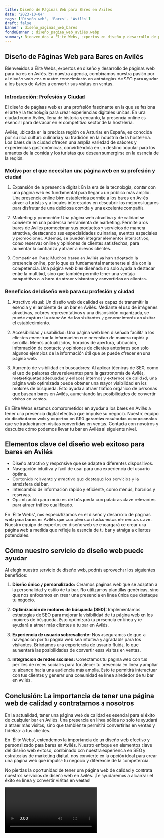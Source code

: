 ```yaml
---
title: Diseño de Páginas Web para Bares en Avilés
date: '2023-10-04'
tags: ['Diseño web', 'Bares', 'Avilés']
draft: false
banner : diseño_paginas_web_bares
fondoBanner : diseño_pagina_web_avilés.webp
summary: Bienvenidos a Élite Webs, expertos en diseño y desarrollo de páginas web para bares en Avilés. En nuestra agencia, combinamos nuestra pasión por el diseño web con nuestro conocimiento en estrategias de SEO para ayudar a los bares de Avilés a convertir sus visitas en ventas.
---
```


## Diseño de Páginas Web para Bares en Avilés

Bienvenidos a Élite Webs, expertos en diseño y desarrollo de páginas web para bares en Avilés. En nuestra agencia, combinamos nuestra pasión por el diseño web con nuestro conocimiento en estrategias de SEO para ayudar a los bares de Avilés a convertir sus visitas en ventas.

### Introducción: Profesión y Ciudad

El diseño de páginas web es una profesión fascinante en la que se fusiona el arte y la tecnología para crear experiencias digitales únicas. En una ciudad como Avilés, llena de historia y encanto, la presencia online es esencial para destacar en el competitivo sector de la hostelería.

Avilés, ubicada en la preciosa región de Asturias en España, es conocida por su rica cultura culinaria y su tradición en la industria de la hostelería. Los bares de la ciudad ofrecen una amplia variedad de sabores y experiencias gastronómicas, convirtiéndola en un destino popular para los amantes de la comida y los turistas que desean sumergirse en la esencia de la región.

### Motivo por el que necesitan una página web en su profesión y ciudad

1. Expansión de la presencia digital: En la era de la tecnología, contar con una página web es fundamental para llegar a un público más amplio. Una presencia online bien establecida permite a los bares en Avilés atraer a turistas y a locales interesados en descubrir los mejores lugares para disfrutar de una deliciosa comida y una excelente compañía.

2. Marketing y promoción: Una página web atractiva y de calidad se convierte en una poderosa herramienta de marketing. Permite a los bares de Avilés promocionar sus productos y servicios de manera atractiva, destacando sus especialidades culinarias, eventos especiales y promociones. Además, se pueden integrar elementos interactivos, como reservas online y opiniones de clientes satisfechos, para aumentar la confianza y atraer a nuevos clientes.

3. Competir en línea: Muchos bares en Avilés ya han adoptado la presencia online, por lo que es fundamental mantenerse al día con la competencia. Una página web bien diseñada no solo ayuda a destacar entre la multitud, sino que también permite tener una ventaja competitiva a la hora de atraer visitantes y convertirlos en clientes.

### Beneficios del diseño web para su profesión y ciudad

1. Atractivo visual: Un diseño web de calidad es capaz de transmitir la esencia y el ambiente de un bar en Avilés. Mediante el uso de imágenes atractivas, colores representativos y una disposición organizada, se puede capturar la atención de los visitantes y generar interés en visitar el establecimiento.

2. Accesibilidad y usabilidad: Una página web bien diseñada facilita a los clientes encontrar la información que necesitan de manera rápida y sencilla. Menús actualizados, horarios de apertura, ubicación, información de contacto y opiniones de clientes anteriores son solo algunos ejemplos de la información útil que se puede ofrecer en una página web.

3. Aumento de visibilidad en buscadores: Al aplicar técnicas de SEO, como el uso de palabras clave relevantes para la gastronomía de Avilés, metaetiquetas adecuadas y enlaces internos y externos de calidad, una página web optimizada puede obtener una mayor visibilidad en los motores de búsqueda. Esto ayuda a atraer tráfico orgánico de personas que buscan bares en Avilés, aumentando las posibilidades de convertir visitas en ventas.

En Élite Webs estamos comprometidos en ayudar a los bares en Avilés a tener una presencia digital efectiva que impulse su negocio. Nuestro equipo de diseñadores web y expertos en SEO garantiza resultados excepcionales que se traducirán en visitas convertidas en ventas. Contacta con nosotros y descubre cómo podemos llevar tu bar en Avilés al siguiente nivel.

<GifSeo />

<Cta />

## Elementos clave del diseño web exitoso para bares en Avilés

- Diseño atractivo y responsive que se adapte a diferentes dispositivos.
- Navegación intuitiva y fácil de usar para una experiencia del usuario óptima.
- Contenido relevante y atractivo que destaque los servicios y la atmósfera del bar.
- Intercambio de información rápido y eficiente, como menús, horarios y reservas.
- Optimización para motores de búsqueda con palabras clave relevantes para atraer tráfico cualificado.

En 'Élite Webs', nos especializamos en el diseño y desarrollo de páginas web para bares en Avilés que cumplen con todos estos elementos clave. Nuestro equipo de expertos en diseño web se encargará de crear una página web a medida que refleje la esencia de tu bar y atraiga a clientes potenciales.

## Cómo nuestro servicio de diseño web puede ayudar

Al elegir nuestro servicio de diseño web, podrás aprovechar los siguientes beneficios:

1. **Diseño único y personalizado:** Creamos páginas web que se adaptan a la personalidad y estilo de tu bar. No utilizamos plantillas genéricas, sino que nos enfocamos en crear una presencia en línea única que destaque tu negocio.

2. **Optimización de motores de búsqueda (SEO):** Implementamos estrategias de SEO para mejorar la visibilidad de tu página web en los motores de búsqueda. Esto optimizará tu presencia en línea y te ayudará a atraer más clientes a tu bar en Avilés.

3. **Experiencia de usuario sobresaliente:** Nos aseguramos de que la navegación por tu página web sea intuitiva y agradable para los visitantes. Brindamos una experiencia de usuario fluida, lo que aumentará las posibilidades de convertir esas visitas en ventas.

4. **Integración de redes sociales:** Conectamos tu página web con tus perfiles de redes sociales para fortalecer tu presencia en línea y ampliar tu alcance hacia una audiencia más amplia. Esto te permitirá interactuar con tus clientes y generar una comunidad en línea alrededor de tu bar en Avilés.

## Conclusión: La importancia de tener una página web de calidad y contratarnos a nosotros

En la actualidad, tener una página web de calidad es esencial para el éxito de cualquier bar en Avilés. Una presencia en línea sólida no solo te ayudará a atraer más visitas, sino que también te permitirá convertirlas en ventas y fidelizar a tus clientes.

En 'Élite Webs', entendemos la importancia de un diseño web efectivo y personalizado para bares en Avilés. Nuestro enfoque en elementos clave del diseño web exitoso, combinado con nuestra experiencia en SEO y estrategias de marketing digital, nos convierte en la opción ideal para crear una página web que impulse tu negocio y diferencie de la competencia.

No pierdas la oportunidad de tener una página web de calidad y contrata nuestros servicios de diseño web en Avilés. ¡Te ayudaremos a alcanzar el éxito en línea y convertir visitas en ventas!

<Video />

<CtaBot job='Bares' city='Avilés'/>

<Gmaps query='Avilés+españa+maps' />